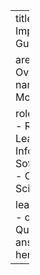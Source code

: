 ---
title: Real World Implementation Guides

area:
  name: Overview
topic:
  name: FHIR Data Modeling

roles:
  - Investigator
  - Research Leaders
  - Informaticist
  - Software Engineer
  - Clinician Scientist/Trainee

learning_objectives:
  - question: Question here
    answer: Answer here
---